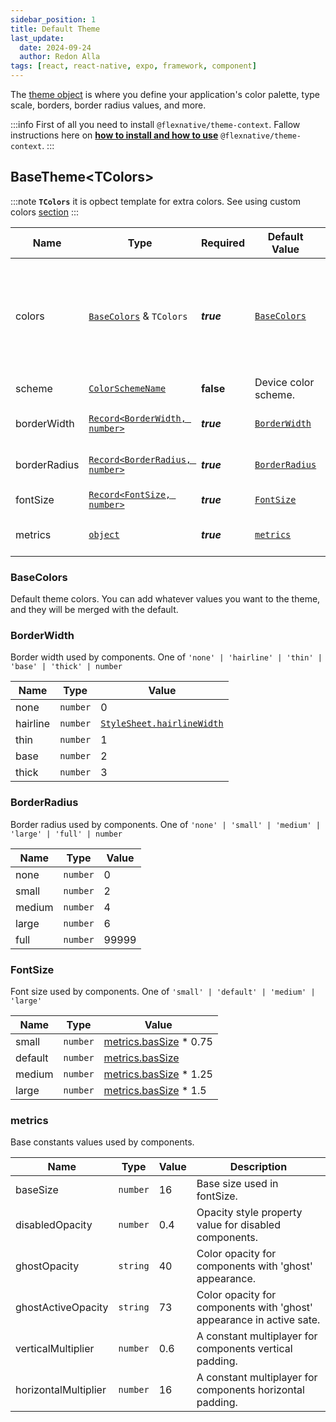 ```yaml
---
sidebar_position: 1
title: Default Theme
last_update:
  date: 2024-09-24
  author: Redon Alla
tags: [react, react-native, expo, framework, component]
---
```




The [theme object](#basethemetcolors) is where you define your application's color palette, type scale, borders, border radius values, and more.

:::info
First of all you need to install `@flexnative/theme-context`.
Fallow instructions here on **[how to install and how to use](../getting-started/installation.mdx)** `@flexnative/theme-context`.
:::

## BaseTheme\<TColors\>

:::note
**`TColors`** it is opbect template for extra colors.
See using custom colors [section](./customizing-theme.mdx)
:::

|  Name   | Type | Required | Default Value | Description |
| -- | -- | -- | -- | -- |
| colors | [`BaseColors`](#basecolors) & `TColors` | ***true*** | [`BaseColors`](#basecolors) | Default theme colors.<br /> You can add whatever values you want to the theme, and they will be merged with the default. |
| scheme  | [`ColorSchemeName`](https://reactnative.dev/docs/usecolorscheme#supported-color-schemes) | **false** | Device color scheme. | Theme [`ColorSchemeName`](https://reactnative.dev/docs/usecolorscheme#supported-color-schemes)  |
| borderWidth | [`Record<BorderWidth, number>`](#borderwidth) | ***true*** | [`BorderWidth`](#borderwidth) | Border width used by components. |
| borderRadius | [`Record<BorderRadius, number>`](#borderradius) | ***true*** | [`BorderRadius`](#borderradius) | Border radius used by components. |
| fontSize | [`Record<FontSize, number>`](#fontsize) | ***true*** | [`FontSize`](#fontsize) | Font size used by components. |
| metrics | [`object`](#metrics) | ***true*** | [`metrics`](#metrics) | Base constants values used by components. |

### BaseColors
Default theme colors.
You can add whatever values you want to the theme, and they will be merged with the default.
<LightColors />

### BorderWidth
Border width used by components.
One of `'none' | 'hairline' | 'thin' | 'base' | 'thick' | number`

|  Name  | Type | Value |
| ------- | ---- | ----- |
| none | `number` | 0 |
| hairline | `number` | [`StyleSheet.hairlineWidth`](https://reactnative.dev/docs/stylesheet#hairlinewidth) |
| thin | `number` | 1 |
| base | `number` | 2 |
| thick | `number` | 3 |

### BorderRadius
Border radius used by components.
One of `'none' | 'small' | 'medium' | 'large' | 'full' | number`

|  Name   | Type | Value |
| ------- | ---- | ----- |
| none | `number` | 0 |
| small | `number` | 2 |
| medium | `number` | 4 |
| large | `number` | 6 |
| full | `number` | 99999 |

### FontSize
Font size used by components.
One of `'small' | 'default' | 'medium' | 'large'`

|  Name   | Type | Value |
| ------- | ---- | ----- |
| small | `number` | [metrics.basSize](#basesize) * 0.75 |
| default | `number` | [metrics.basSize](#basesize) |
| medium | `number` | [metrics.basSize](#basesize) * 1.25 |
| large | `number` | [metrics.basSize](#basesize) * 1.5 |

### metrics
Base constants values used by components.

|  Name   | Type | Value | Description |
| ------- | ---- | ----- | ----------- |
| <span id='basesize'>baseSize</span> | `number` | 16 | Base size used in fontSize. |
| disabledOpacity | `number` | 0.4 | Opacity style property value for disabled components. |
| ghostOpacity | `string` | 40 | Color opacity for components with 'ghost' appearance. |
| ghostActiveOpacity | `string` | 73 | Color opacity for components with 'ghost' appearance in active sate. |
| verticalMultiplier | `number` | 0.6 | A constant multiplayer for components vertical padding. |
| horizontalMultiplier | `number` | 16 | A constant multiplayer for components horizontal padding. |